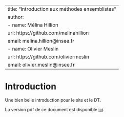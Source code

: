 
---
title: "Introduction aux méthodes ensemblistes"
author:
  - name: Mélina Hillion
    url: https://github.com/melinahillion
    email: melina.hillion@insee.fr
  - name: Olivier Meslin
    url: https://github.com/oliviermeslin
    email: olivier.meslin@insee.fr
---



# Introduction

Une bien belle introduction pour le site et le DT.

::: {.content-visible when-format="html"}

La version pdf de ce document est disponible [ici](https://inseefrlab.github.io/DT_methodes_ensemblistes/pdf/dt_methodes_ensemblistes.pdf).

:::